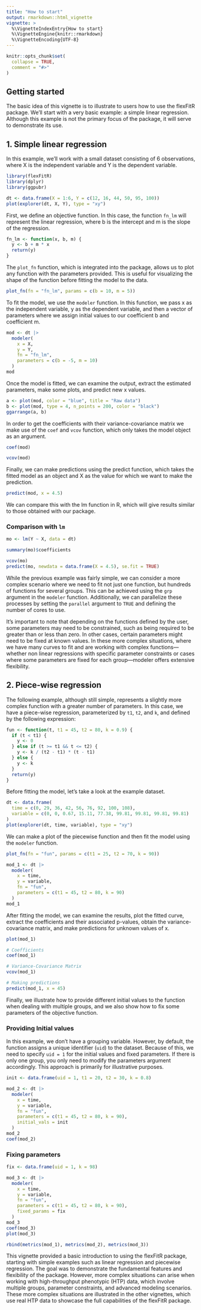 ```yaml
---
title: "How to start"
output: rmarkdown::html_vignette
vignette: >
  %\VignetteIndexEntry{How to start}
  %\VignetteEngine{knitr::rmarkdown}
  %\VignetteEncoding{UTF-8}
---
```


```r
knitr::opts_chunk$set(
  collapse = TRUE,
  comment = "#>"
)
```

## Getting started

The basic idea of this vignette is to illustrate to users how to use the flexFitR package. We'll start with a very basic example: a simple linear regression. Although this example is not the primary focus of the package, it will serve to demonstrate its use.

## 1. Simple linear regression

In this example, we'll work with a small dataset consisting of 6 observations, where X is the independent variable and Y is the dependent variable.

```r
library(flexFitR)
library(dplyr)
library(ggpubr)
```

```r
dt <- data.frame(X = 1:6, Y = c(12, 16, 44, 50, 95, 100))
plot(explorer(dt, X, Y), type = "xy")
```

First, we define an objective function. In this case, the function `fn_lm` will represent the linear regression, where b is the intercept and m is the slope of the regression.

```r
fn_lm <- function(x, b, m) {
  y <- b + m * x
  return(y)
}
```

The `plot_fn` function, which is integrated into the package, allows us to plot any function with the parameters provided. This is useful for visualizing the shape of the function before fitting the model to the data.

```r
plot_fn(fn = "fn_lm", params = c(b = 10, m = 5))
```

To fit the model, we use the `modeler` function. In this function, we pass x as the independent variable, y as the dependent variable, and then a vector of parameters where we assign initial values to our coefficient b and coefficient m.

```r
mod <- dt |>
  modeler(
    x = X,
    y = Y,
    fn = "fn_lm",
    parameters = c(b = -5, m = 10)
  )
mod
```
Once the model is fitted, we can examine the output, extract the estimated parameters, make some plots, and predict new x values.

```r
a <- plot(mod, color = "blue", title = "Raw data")
b <- plot(mod, type = 4, n_points = 200, color = "black")
ggarrange(a, b)
```

In order to get the coefficients with their variance-covariance matrix we make use of the `coef` and `vcov` function, which only takes the model object as an argument.

```r
coef(mod)
```
```r
vcov(mod)
```
Finally, we can make predictions using the predict function, which takes the fitted model as an object and X as the value for which we want to make the prediction.

```r
predict(mod, x = 4.5)
```

We can compare this with the lm function in R, which will give results similar to those obtained with our package.

### Comparison with `lm` 

```r
mo <- lm(Y ~ X, data = dt)
```

```r
summary(mo)$coefficients
```

```r
vcov(mo)
predict(mo, newdata = data.frame(X = 4.5), se.fit = TRUE)
```

While the previous example was fairly simple, we can consider a more complex scenario where we need to fit not just one function, but hundreds of functions for several groups. This can be achieved using the `grp` argument in the `modeler` function. Additionally, we can parallelize these processes by setting the `parallel` argument to `TRUE` and defining the number of cores to use.

It’s important to note that depending on the functions defined by the user, some parameters may need to be constrained, such as being required to be greater than or less than zero. In other cases, certain parameters might need to be fixed at known values. In these more complex situations, where we have many curves to fit and are working with complex functions—whether non linear regressions with specific parameter constraints or cases where some parameters are fixed for each group—modeler offers extensive flexibility.

## 2. Piece-wise regression

The following example, although still simple, represents a slightly more complex function with a greater number of parameters. In this case, we have a piece-wise regression, parameterized by `t1`, `t2`, and `k`, and defined by the following expression:

```r
fun <- function(t, t1 = 45, t2 = 80, k = 0.9) {
  if (t < t1) {
    y <- 0
  } else if (t >= t1 && t <= t2) {
    y <- k / (t2 - t1) * (t - t1)
  } else {
    y <- k
  }
  return(y)
}
```

Before fitting the model, let's take a look at the example dataset.

```r
dt <- data.frame(
  time = c(0, 29, 36, 42, 56, 76, 92, 100, 108),
  variable = c(0, 0, 0.67, 15.11, 77.38, 99.81, 99.81, 99.81, 99.81)
)
plot(explorer(dt, time, variable), type = "xy")
```

We can make a plot of the piecewise function and then fit the model using the `modeler` function.

```r
plot_fn(fn = "fun", params = c(t1 = 25, t2 = 70, k = 90))
```


```r
mod_1 <- dt |>
  modeler(
    x = time,
    y = variable,
    fn = "fun",
    parameters = c(t1 = 45, t2 = 80, k = 90)
  )
mod_1
```

After fitting the model, we can examine the results, plot the fitted curve, extract the coefficients and their associated p-values, obtain the variance-covariance matrix, and make predictions for unknown values of x.

```r
plot(mod_1)
```

```r
# Coefficients
coef(mod_1)
```

```r
# Variance-Covariance Matrix
vcov(mod_1)
```

```r
# Making predictions
predict(mod_1, x = 45)
```

Finally, we illustrate how to provide different initial values to the function when dealing with multiple groups, and we also show how to fix some parameters of the objective function.

### Providing Initial values

In this example, we don't have a grouping variable. However, by default, the function assigns a unique identifier (`uid`) to the dataset. Because of this, we need to specify `uid = 1` for the initial values and fixed parameters. If there is only one group, you only need to modify the parameters argument accordingly. This approach is primarily for illustrative purposes.

```r
init <- data.frame(uid = 1, t1 = 20, t2 = 30, k = 0.8)

mod_2 <- dt |>
  modeler(
    x = time,
    y = variable,
    fn = "fun",
    parameters = c(t1 = 45, t2 = 80, k = 90),
    initial_vals = init
  )
mod_2
coef(mod_2)
```

### Fixing parameters

```r
fix <- data.frame(uid = 1, k = 98)

mod_3 <- dt |>
  modeler(
    x = time,
    y = variable,
    fn = "fun",
    parameters = c(t1 = 45, t2 = 80, k = 90),
    fixed_params = fix
  )
mod_3
coef(mod_3)
plot(mod_3)
```

```r
rbind(metrics(mod_1), metrics(mod_2), metrics(mod_3))
```


This vignette provided a basic introduction to using the flexFitR package, starting with simple examples such as linear regression and piecewise regression. The goal was to demonstrate the fundamental features and flexibility of the package. However, more complex situations can arise when working with high-throughput phenotypic (HTP) data, which involve multiple groups, parameter constraints, and advanced modeling scenarios. These more complex situations are illustrated in the other vignettes, which use real HTP data to showcase the full capabilities of the flexFitR package.

